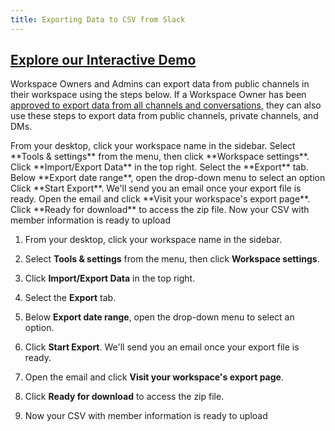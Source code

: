 ```yaml
---
title: Exporting Data to CSV from Slack
---
```


[Explore our Interactive Demo](https://intros-ai.navattic.com/6j7f002p)
-----------------------------------------------------------

Workspace Owners and Admins can export data from public channels in their workspace using the steps below. If a Workspace Owner has been [approved to export data from all channels and conversations](https://slack.com/help/articles/1500001548241-Request-to-export-all-conversations), they can also use these steps to export data from public channels, private channels, and DMs.

<Steps>
  <Step title="">
    From your desktop, click your workspace name in the sidebar.
  </Step>
  <Step title="2">
    Select **Tools & settings** from the menu, then click **Workspace settings**.
  </Step>
  <Step title="3">
    Click **Import/Export Data** in the top right.
  </Step>
  <Step title="4">
    Select the **Export** tab.
  </Step>
  <Step title="5">
    Below **Export date range**, open the drop-down menu to select an option
  </Step>
  <Step title="6">
    Click **Start Export**. We'll send you an email once your export file is ready.
  </Step>
   <Step title="7">
    Open the email and click **Visit your workspace's export page**.
  </Step>
   <Step title="8">
    Click **Ready for download** to access the zip file.
  </Step>
   <Step title="9">
    Now your CSV with member information is ready to upload
  </Step>
</Steps>

1.  From your desktop, click your workspace name in the sidebar.
    
2.  Select **Tools & settings** from the menu, then click **Workspace settings**.
    
3.  Click **Import/Export Data** in the top right.
    
4.  Select the **Export** tab.
    
5.  Below **Export date range**, open the drop-down menu to select an option.
    
6.  Click **Start Export**. We'll send you an email once your export file is ready.
    
7.  Open the email and click **Visit your workspace's export page**.
    
8.  Click **Ready for download** to access the zip file.
    
9.  Now your CSV with member information is ready to upload

